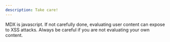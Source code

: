 ```yaml
---
description: Take care!
---
```


MDX is javascript. If not carefully done, evaluating user content can expose to XSS attacks.
Always be careful if you are not evaluating your own content.
